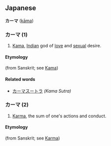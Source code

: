 == Japanese ==
'''カーマ''' ([[kāma]])

=== カーマ (1) ===
# [[Kama]], [[India]]n god of [[love]] and [[sexual]] desire.

==== Etymology ====
(from Sanskrit; see [[Kama]])

==== Related words ====
* [[カーマスートラ]] ''(Kama Sutra)''

=== カーマ (2) ===
# [[Karma]], the sum of one's actions and conduct.

==== Etymology ====
(from Sanskrit; see [[Karma]])